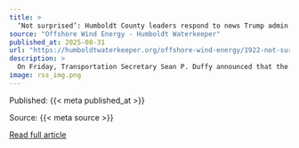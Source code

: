 ```yaml
---
title: >
  ‘Not surprised’: Humboldt County leaders respond to news Trump admin killed offshore wind money
source: "Offshore Wind Energy - Humboldt Waterkeeper"
published_at: 2025-08-31
url: "https://humboldtwaterkeeper.org/offshore-wind-energy/1922-not-surprised-humboldt-county-leaders-respond-to-news-trump-admin-killed-offshore-wind-money-2"
description: >
  On Friday, Transportation Secretary Sean P. Duffy announced that the Department of Transportation has withdrawn or terminated $679 million for 12 offshore wind projects currently in various stages of development, essentially scuttling the promise of many in-development offshore wind projects in the U.S. in the near term.Those funds include $426.7 million for the Humboldt Bay Offshore Wind Heavy Lift Terminal (an INFRA grant that would essentially pay for the construction and completion of the project) and $8.6 million for the Redwood Marine Terminal Project planning.
image: rss_img.png
---
```



  Published: {{< meta published_at >}}
  

  Source: {{< meta source >}}
  

  [Read full article]({{< meta url >}}){target='blank'}
  

